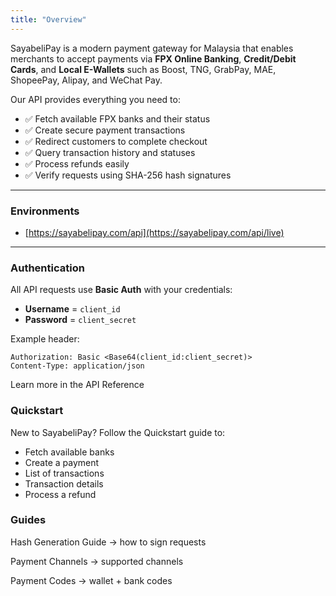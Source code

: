 ```yaml
---
title: "Overview"
---
```


SayabeliPay is a modern payment gateway for Malaysia that enables merchants to accept payments via **FPX Online Banking**, **Credit/Debit Cards**, and **Local E-Wallets** such as Boost, TNG, GrabPay, MAE, ShopeePay, Alipay, and WeChat Pay.

Our API provides everything you need to:

- ✅ Fetch available FPX banks and their status
- ✅ Create secure payment transactions
- ✅ Redirect customers to complete checkout
- ✅ Query transaction history and statuses
- ✅ Process refunds easily
- ✅ Verify requests using SHA-256 hash signatures

---

### Environments

- [https://sayabelipay.com/api](https://sayabelipay.com/api/live)

---

### Authentication

All API requests use **Basic Auth** with your credentials:

- **Username** = `client_id`
- **Password** = `client_secret`

Example header:

```http
Authorization: Basic <Base64(client_id:client_secret)>
Content-Type: application/json
```

Learn more in the API Reference

### Quickstart

New to SayabeliPay? Follow the Quickstart guide to:

- Fetch available banks
- Create a payment
- List of transactions
- Transaction details
- Process a refund

### Guides

Hash Generation Guide → how to sign requests

Payment Channels → supported channels

Payment Codes → wallet + bank codes